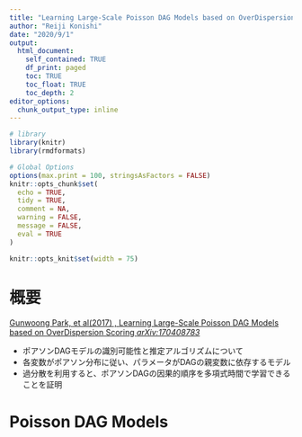 ```yaml
---
title: "Learning Large-Scale Poisson DAG Models based on OverDispersion Scoring"
author: "Reiji Konishi"
date: "2020/9/1"
output:
  html_document:
    self_contained: TRUE
    df_print: paged
    toc: TRUE
    toc_float: TRUE
    toc_depth: 2
editor_options:
  chunk_output_type: inline
---
```


```r
# library
library(knitr)
library(rmdformats)

# Global Options
options(max.print = 100, stringsAsFactors = FALSE)
knitr::opts_chunk$set(
  echo = TRUE,
  tidy = TRUE,
  comment = NA,
  warning = FALSE,
  message = FALSE,
  eval = TRUE
)

knitr::opts_knit$set(width = 75)
```


# 概要

[Gunwoong Park, et al(2017) , Learning Large-Scale Poisson DAG Models based on OverDispersion Scoring *arXiv:170408783*](http://papers.nips.cc/paper/5896-learning-large-scale-poisson-dag-models-based-on-overdispersion-scoring)

* ポアソンDAGモデルの識別可能性と推定アルゴリズムについて
* 各変数がポアソン分布に従い、パラメータがDAGの親変数に依存するモデル
* 過分散を利用すると、ポアソンDAGの因果的順序を多項式時間で学習できることを証明


# Poisson DAG Models

